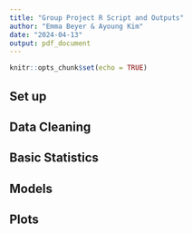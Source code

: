 ```yaml
---
title: "Group Project R Script and Outputs"
author: "Emma Beyer & Ayoung Kim"
date: "2024-04-13"
output: pdf_document
---
```


```r
knitr::opts_chunk$set(echo = TRUE)
```

## Set up

## Data Cleaning

## Basic Statistics

## Models

## Plots
